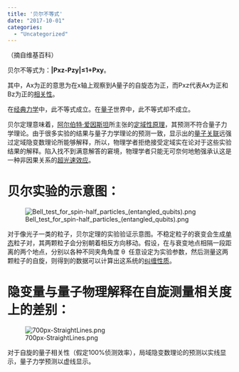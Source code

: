 ```yaml
---
title: '贝尔不等式'
date: "2017-10-01"
categories:
  - "Uncategorized"
---
```


（摘自维基百科）

贝尔不等式为：**|Pxz-Pzy|≤1+Pxy**。

其中，Ax为正的意思为在x轴上观察到A量子的自旋态为正，而Pxz代表Ax为正和Bz为正的<a class="mw-redirect" title="相关性" href="https://zh.wikipedia.org/wiki/%E7%9B%B8%E5%85%B3%E6%80%A7">相关性</a>。

在<a class="mw-redirect" title="经典力学" href="https://zh.wikipedia.org/wiki/%E5%8F%A4%E5%85%B8%E5%8A%9B%E5%AD%B8">经典力学</a>中，此不等式成立。在<a title="量子" href="https://zh.wikipedia.org/wiki/%E9%87%8F%E5%AD%90">量子</a>世界中，此不等式却不成立。

贝尔定理意味着，<a class="mw-redirect" title="阿尔伯特·爱因斯坦" href="https://zh.wikipedia.org/wiki/%E9%98%BF%E7%88%BE%E4%BC%AF%E7%89%B9%C2%B7%E6%84%9B%E5%9B%A0%E6%96%AF%E5%9D%A6">阿尔伯特·爱因斯坦</a>所主张的<a title="定域性原理" href="https://zh.wikipedia.org/wiki/%E5%AE%9A%E5%9F%9F%E6%80%A7%E5%8E%9F%E7%90%86">定域性原理</a>，其预测不符合量子力学理论。由于很多实验的结果与量子力学理论的预测一致，显示出的<span class="ilh-all"><span class="ilh-page"><a class="new" href="https://zh.wikipedia.org/w/index.php?title=%E9%87%8F%E5%AD%90%E5%85%B3%E8%81%94&action=edit&redlink=1">量子关联</a></span></span>远强过定域隐变数理论所能够解释，所以，物理学者拒绝接受定域实在论对于这些实验结果的解释。陷入找不到满意解答的窘境，物理学者只能无可奈何地勉强承认这是一种非因果关系的<span class="ilh-all"><span class="ilh-page"><a class="new" href="https://zh.wikipedia.org/w/index.php?title=%E8%B6%85%E5%85%89%E9%80%9F%E6%95%88%E5%BA%94&action=edit&redlink=1">超光速效应</a></span></span>。

<h1>贝尔实验的示意图：</h1>

![Bell_test_for_spin-half_particles_(entangled_qubits).png](https://dalaoliblog.wordpress.com/wp-content/uploads/2017/10/bell_test_for_spin-half_particles_entangled_qubits.png)

对于像光子一类的粒子，贝尔定理的实验验证示意图。不稳定粒子的衰变会生成<a class="mw-redirect" title="单态" href="https://zh.wikipedia.org/wiki/%E5%8D%95%E6%80%81">单态</a>粒子对，其两颗粒子会分别朝着相反方向移动。假设，在与衰变地点相隔一段距离的两个地点，分别以各种不同夹角角度 <span class="mwe-math-element"><span class="mwe-math-mathml-inline mwe-math-mathml-a11y"> θ </span></span> 任意设定为实验参数，然后测量这两颗粒子的自旋，则得到的数据可以计算出这系统的<a class="mw-redirect" title="量子纠缠" href="https://zh.wikipedia.org/wiki/%E9%87%8F%E5%AD%90%E7%BA%A0%E7%BC%A0">纠缠性质</a>。

<h1>隐变量与量子物理解释在自旋测量相关度上的差别：</h1>

![700px-StraightLines.png](https://dalaoliblog.wordpress.com/wp-content/uploads/2017/10/700px-straightlines.png)

对于自旋的量子相关性（假定100%侦测效率），局域隐变数理论的预测以实线显示，量子力学预测以虚线显示。